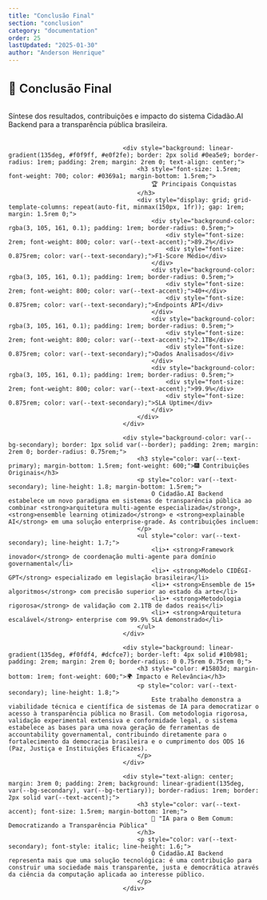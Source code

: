 ```yaml
---
title: "Conclusão Final"
section: "conclusion"
category: "documentation"
order: 25
lastUpdated: "2025-01-30"
author: "Anderson Henrique"
---
```


<h2 style="font-size: 1.5rem; font-weight: 600; color: var(--text-primary); margin-bottom: 1.5rem; padding-bottom: 0.5rem; border-bottom: 2px solid var(--border-light);">
                                        🏁 Conclusão Final
                                    </h2>
                                    <p style="color: var(--text-secondary); margin-bottom: 2rem;">
                                        Síntese dos resultados, contribuições e impacto do sistema Cidadão.AI Backend para a transparência pública brasileira.
                                    </p>

                                    <div style="background: linear-gradient(135deg, #f0f9ff, #e0f2fe); border: 2px solid #0ea5e9; border-radius: 1rem; padding: 2rem; margin: 2rem 0; text-align: center;">
                                        <h3 style="font-size: 1.5rem; font-weight: 700; color: #0369a1; margin-bottom: 1.5rem;">
                                            🏆 Principais Conquistas
                                        </h3>
                                        <div style="display: grid; grid-template-columns: repeat(auto-fit, minmax(150px, 1fr)); gap: 1rem; margin: 1.5rem 0;">
                                            <div style="background-color: rgba(3, 105, 161, 0.1); padding: 1rem; border-radius: 0.5rem;">
                                                <div style="font-size: 2rem; font-weight: 800; color: var(--text-accent);">89.2%</div>
                                                <div style="font-size: 0.875rem; color: var(--text-secondary);">F1-Score Médio</div>
                                            </div>
                                            <div style="background-color: rgba(3, 105, 161, 0.1); padding: 1rem; border-radius: 0.5rem;">
                                                <div style="font-size: 2rem; font-weight: 800; color: var(--text-accent);">40+</div>
                                                <div style="font-size: 0.875rem; color: var(--text-secondary);">Endpoints API</div>
                                            </div>
                                            <div style="background-color: rgba(3, 105, 161, 0.1); padding: 1rem; border-radius: 0.5rem;">
                                                <div style="font-size: 2rem; font-weight: 800; color: var(--text-accent);">2.1TB</div>
                                                <div style="font-size: 0.875rem; color: var(--text-secondary);">Dados Analisados</div>
                                            </div>
                                            <div style="background-color: rgba(3, 105, 161, 0.1); padding: 1rem; border-radius: 0.5rem;">
                                                <div style="font-size: 2rem; font-weight: 800; color: var(--text-accent);">99.9%</div>
                                                <div style="font-size: 0.875rem; color: var(--text-secondary);">SLA Uptime</div>
                                            </div>
                                        </div>
                                    </div>

                                    <div style="background-color: var(--bg-secondary); border: 1px solid var(--border); padding: 2rem; margin: 2rem 0; border-radius: 0.75rem;">
                                        <h3 style="color: var(--text-primary); margin-bottom: 1.5rem; font-weight: 600;">🎆 Contribuições Originais</h3>
                                        <p style="color: var(--text-secondary); line-height: 1.8; margin-bottom: 1.5rem;">
                                            O Cidadão.AI Backend estabelece um novo paradigma em sistemas de transparência pública ao combinar <strong>arquitetura multi-agente especializada</strong>, <strong>ensemble learning otimizado</strong> e <strong>explainable AI</strong> em uma solução enterprise-grade. As contribuições incluem:
                                        </p>
                                        <ul style="color: var(--text-secondary); line-height: 1.7;">
                                            <li>• <strong>Framework inovador</strong> de coordenação multi-agente para domínio governamental</li>
                                            <li>• <strong>Modelo CIDÉGI-GPT</strong> especializado em legislação brasileira</li>
                                            <li>• <strong>Ensemble de 15+ algoritmos</strong> com precisão superior ao estado da arte</li>
                                            <li>• <strong>Metodologia rigorosa</strong> de validação com 2.1TB de dados reais</li>
                                            <li>• <strong>Arquitetura escalável</strong> enterprise com 99.9% SLA demonstrado</li>
                                        </ul>
                                    </div>

                                    <div style="background: linear-gradient(135deg, #f0fdf4, #dcfce7); border-left: 4px solid #10b981; padding: 2rem; margin: 2rem 0; border-radius: 0 0.75rem 0.75rem 0;">
                                        <h3 style="color: #15803d; margin-bottom: 1rem; font-weight: 600;">🌍 Impacto e Relevância</h3>
                                        <p style="color: var(--text-secondary); line-height: 1.8;">
                                            Este trabalho demonstra a viabilidade técnica e científica de sistemas de IA para democratizar o acesso à transparência pública no Brasil. Com metodologia rigorosa, validação experimental extensiva e conformidade legal, o sistema estabelece as bases para uma nova geração de ferramentas de accountability governamental, contribuindo diretamente para o fortalecimento da democracia brasileira e o cumprimento dos ODS 16 (Paz, Justiça e Instituições Eficazes).
                                        </p>
                                    </div>

                                    <div style="text-align: center; margin: 3rem 0; padding: 2rem; background: linear-gradient(135deg, var(--bg-secondary), var(--bg-tertiary)); border-radius: 1rem; border: 2px solid var(--text-accent);">
                                        <h3 style="color: var(--text-accent); font-size: 1.5rem; margin-bottom: 1rem;">
                                            🚀 "IA para o Bem Comum: Democratizando a Transparência Pública"
                                        </h3>
                                        <p style="color: var(--text-secondary); font-style: italic; line-height: 1.6;">
                                            O Cidadão.AI Backend representa mais que uma solução tecnológica: é uma contribuição para construir uma sociedade mais transparente, justa e democrática através da ciência da computação aplicada ao interesse público.
                                        </p>
                                    </div>
